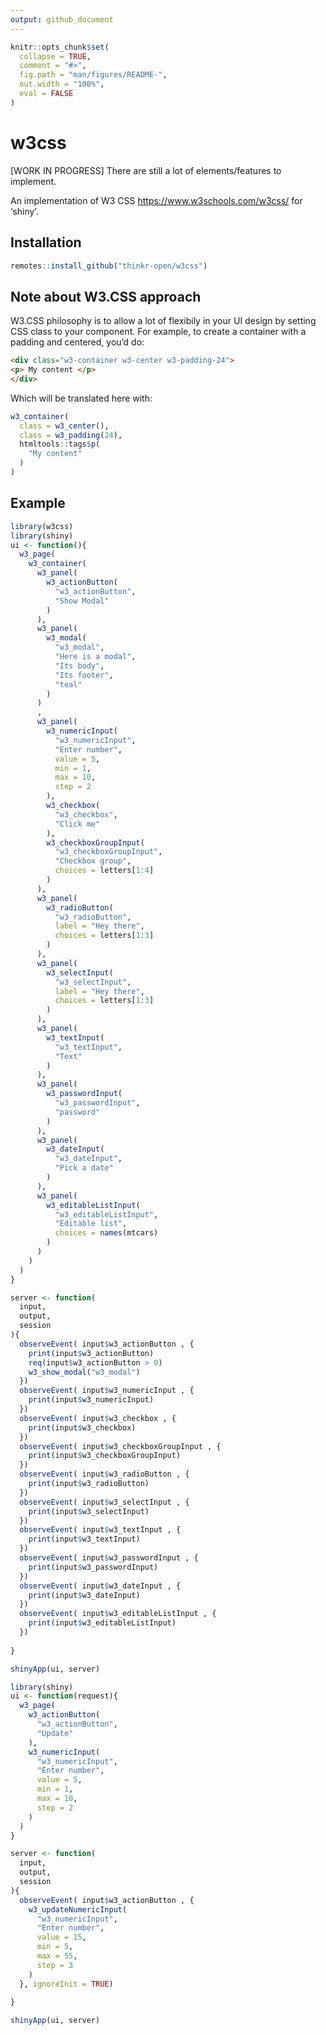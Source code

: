 ```yaml
---
output: github_document
---
```


<!-- README.md is generated from README.Rmd. Please edit that file -->

```r
knitr::opts_chunk$set(
  collapse = TRUE,
  comment = "#>",
  fig.path = "man/figures/README-",
  out.width = "100%", 
  eval = FALSE
)
```

# w3css

<!-- badges: start -->
<!-- badges: end -->

[WORK IN PROGRESS] There are still a lot of elements/features to implement. 

An implementation of W3 CSS <https://www.w3schools.com/w3css/> for 'shiny'.

## Installation

``` r
remotes::install_github("thinkr-open/w3css")
```
## Note about W3.CSS approach

W3.CSS philosophy is to allow a lot of flexibily in your UI design by setting CSS class to your component. 
For example, to create a container with a padding and centered, you'd do:

```html
<div class="w3-container w3-center w3-padding-24">
<p> My content </p>
</div>
```

Which will be translated here with:

```r
w3_container(
  class = w3_center(),
  class = w3_padding(24), 
  htmltools::tags$p(
    "My content"
  )
)
```

## Example

```r
library(w3css)
library(shiny)
ui <- function(){
  w3_page(
    w3_container(
      w3_panel(
        w3_actionButton(
          "w3_actionButton", 
          "Show Modal"
        )
      ),
      w3_panel(
        w3_modal(
          "w3_modal", 
          "Here is a modal", 
          "Its body", 
          "Its footer", 
          "teal"
        ) 
      )
      ,
      w3_panel(
        w3_numericInput(
          "w3_numericInput", 
          "Enter number", 
          value = 5, 
          min = 1, 
          max = 10, 
          step = 2
        ),
        w3_checkbox(
          "w3_checkbox", 
          "Click me"
        ),
        w3_checkboxGroupInput(
          "w3_checkboxGroupInput", 
          "Checkbox group", 
          choices = letters[1:4]
        )
      ),
      w3_panel(
        w3_radioButton(
          "w3_radioButton", 
          label = "Hey there", 
          choices = letters[1:3]
        )
      ), 
      w3_panel(
        w3_selectInput(
          "w3_selectInput", 
          label = "Hey there", 
          choices = letters[1:3]
        )
      ), 
      w3_panel(
        w3_textInput(
          "w3_textInput", 
          "Text"
        )
      ), 
      w3_panel(
        w3_passwordInput(
          "w3_passwordInput", 
          "password"
        )
      ), 
      w3_panel( 
        w3_dateInput(
          "w3_dateInput", 
          "Pick a date"
        )
      ), 
      w3_panel( 
        w3_editableListInput(
          "w3_editableListInput", 
          "Editable list", 
          choices = names(mtcars)
        )
      )
    )
  )
}

server <- function(
  input, 
  output, 
  session
){
  observeEvent( input$w3_actionButton , {
    print(input$w3_actionButton)
    req(input$w3_actionButton > 0)
    w3_show_modal("w3_modal")
  })
  observeEvent( input$w3_numericInput , {
    print(input$w3_numericInput)
  })
  observeEvent( input$w3_checkbox , {
    print(input$w3_checkbox)
  })
  observeEvent( input$w3_checkboxGroupInput , {
    print(input$w3_checkboxGroupInput)
  })
  observeEvent( input$w3_radioButton , {
    print(input$w3_radioButton)
  })
  observeEvent( input$w3_selectInput , {
    print(input$w3_selectInput)
  })
  observeEvent( input$w3_textInput , {
    print(input$w3_textInput)
  })
  observeEvent( input$w3_passwordInput , {
    print(input$w3_passwordInput)
  })
  observeEvent( input$w3_dateInput , {
    print(input$w3_dateInput)
  })
  observeEvent( input$w3_editableListInput , {
    print(input$w3_editableListInput)
  })
  
}

shinyApp(ui, server)
```

```r
library(shiny)
ui <- function(request){
  w3_page(
    w3_actionButton(
      "w3_actionButton", 
      "Update"
    ),
    w3_numericInput(
      "w3_numericInput", 
      "Enter number", 
      value = 5, 
      min = 1, 
      max = 10, 
      step = 2
    )
  )
}

server <- function(
  input, 
  output, 
  session
){
  observeEvent( input$w3_actionButton , {
    w3_updateNumericInput(
      "w3_numericInput",
      "Enter number", 
      value = 15, 
      min = 5, 
      max = 55, 
      step = 3
    )
  }, ignoreInit = TRUE)
  
}

shinyApp(ui, server)
```

